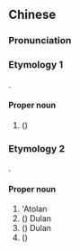 {{also|都兰}}
==Chinese==
{{zh-forms|s=都兰|gloss=-}}
{{wikipedia|lang=zh}}

===Pronunciation===
{{zh-pron
|m=Dūlán
|c=dou1 laan4
|cat=pn
}}

===Etymology 1===
{{bor|zh|mn|ᠳᠤᠯᠠᠭᠠᠨ}}.

====Proper noun====
{{zh-proper noun}}

# ({{zh-l|～[[縣]]}}) {{w|Dulan County}} {{gloss|a county in Haixi, [[Qinghai]]}}

===Etymology 2===
{{bor|zh|ami|'Atolan|lit=a pile of rocks}}.

====Proper noun====
{{zh-proper noun}}

# 'Atolan {{gloss|an [[Amis]] tribe located in [[Taitung]], Taiwan}}
# ({{zh-l|～[[村]]}}) Dulan {{gloss|a village in Donghe, Taitung}}
# ({{zh-l|～[[鄉]]}}) {{lb|zh|obsolete}} Dulan {{gloss|a township in Taitung now called [[w:Donghe, Taitung|Donghe]]}}
# ({{zh-l|～[[山]]}}) {{w|Dulan Mountain}}

{{zh-cat|China|Taiwan|Villages|Mountains}}